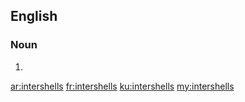 ==English==

===Noun===
{{head|en|noun plural form}}

# {{plural of|intershell|lang=en}}

[[ar:intershells]]
[[fr:intershells]]
[[ku:intershells]]
[[my:intershells]]